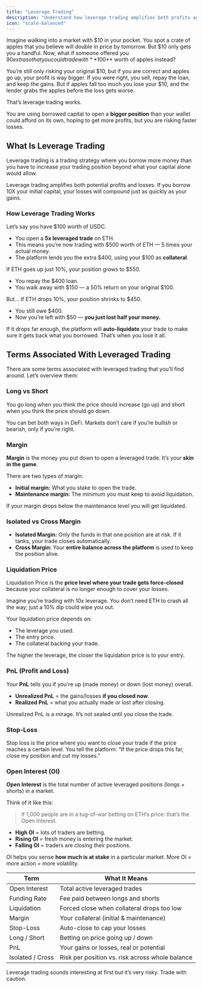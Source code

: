 ```yaml
---
title: "Leverage Trading"
description: "Understand how leverage trading amplifies both profits and risks by borrowing funds to increase position size"
icon: "scale-balanced"
---
```


Imagine walking into a market with $10 in your pocket. You spot a crate of apples that you believe will double in price by tomorrow. But $10 only gets you a handful. Now, what if someone offered you $90 extra so that you could trade with **$100** worth of apples instead?

You’re still only risking your original $10, but if you are correct and apples go up, your profit is way bigger. If you were right, you sell, repay the loan, and keep the gains. But if apples fall too much you lose your $10, and the lender grabs the apples before the loss gets worse.

That’s leverage trading works.

You are using borrowed capital to open a **bigger position** than your wallet could afford on its own, hoping to get more profits, but you are risking faster losses.

## What Is Leverage Trading

Leverage trading is a trading strategy where you borrow more money than you have to increase your trading position beyond what your capital alone would allow. 

Leverage trading amplifies both potential profits and losses. If you borrow 10X your initial capital, your losses will compound just as quickly as your gains. 

### How Leverage Trading Works

Let’s say you have $100 worth of USDC.

- You open a **5x leveraged trade** on ETH.
- This means you’re now trading with $500 worth of ETH — 5 times your actual money.
- The platform lends you the extra $400, using your $100 as **collateral**.

If ETH goes up just 10%, your position grows to $550.

- You repay the $400 loan.
- You walk away with $150 — a 50% return on your original $100.

But… If ETH drops 10%, your position shrinks to $450.

- You still owe $400.
- Now you’re left with $50 — **you just lost half your money.**

If it drops far enough, the platform will **auto-liquidate** your trade to make sure it gets back what you borrowed. That’s when you lose it all. 

## Terms Associated With Leveraged Trading

There are some terms associated with leveraged trading that you’ll find around. Let’s overview them:

### Long vs Short

You go long when you think the price should increase (go up) and short when you think the price should go down.

You can bet both ways in DeFi. Markets don’t care if you’re bullish or bearish, only if you’re right.

### Margin

**Margin** is the money you put down to open a leveraged trade. It’s your **skin in the game**.

There are two types of margin:

- **Initial margin:** What you stake to open the trade.
- **Maintenance margin:** The minimum you must keep to avoid liquidation.

If your margin drops below the maintenance level you will get liquidated.

### Isolated vs Cross Margin

- **Isolated Margin:** Only the funds in that one position are at risk. If it tanks, your trade closes automatically.
- **Cross Margin:** Your **entire balance across the platform** is used to keep the position alive.

### Liquidation Price

Liquidation Price is the **price level where your trade gets force-closed** because your collateral is no longer enough to cover your losses.

Imagine you’re trading with 10x leverage. You don’t need ETH to crash all the way; just a 10% dip could wipe you out.

Your liquidation price depends on:

- The leverage you used.
- The entry price.
- The collateral backing your trade.

The higher the leverage, the closer the liquidation price is to your entry.

### PnL (Profit and Loss)

Your **PnL** tells you if you're up (made money) or down (lost money) overall.

- **Unrealized PnL** = the gains/losses **if you closed now**.
- **Realized PnL** = what you actually made or lost after closing.

Unrealized PnL is a mirage. It’s not sealed until you close the trade.

### Stop-Loss

Stop loss is the price where you want to close your trade if the price reaches a certain level. You tell the platform: “If the price drops this far, close my position and cut my losses.”

### Open Interest (OI)

**Open Interest** is the total number of active leveraged positions (longs + shorts) in a market.

Think of it like this:

> If 1,000 people are in a tug-of-war betting on ETH’s price: that’s the Open Interest.
> 

- **High OI** = lots of traders are betting.
- **Rising OI** = fresh money is entering the market.
- **Falling OI** = traders are closing their positions.

OI helps you sense **how much is at stake** in a particular market. More OI = more action = more volatility.

| Term | What It Means |
| --- | --- |
| Open Interest | Total active leveraged trades |
| Funding Rate | Fee paid between longs and shorts |
| Liquidation | Forced close when collateral drops too low |
| Margin | Your collateral (initial & maintenance) |
| Stop-Loss | Auto-close to cap your losses |
| Long / Short | Betting on price going up / down |
| PnL | Your gains or losses, real or potential |
| Isolated / Cross | Risk per position vs. risk across whole balance |

Leverage trading sounds interesting at first but it’s very risky. Trade with caution.